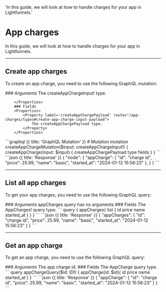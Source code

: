   'In this guide, we will look at how to handle charges for your app in Lightfunnels.'

# App charges

In this guide, we will look at how to handle charges for your app in Lightfunnels.

---

## Create app charges

To create an app charge, you need to use the following GraphQL mutation:

<Row>
  <Col>
		### Arguments 
		<Properties> 
			<Property label="createAppChargeInput!" route="/app-charges/types#create-app-charge-input">
				The createAppChargeInput! type.
			</Property>
			
		</Properties>
		### Fields 
		<Properties>	
			<Property label='createAppChargePayload' route="/app-charges/types#create-app-charge-input-payload">
				The createAppChargePayload type.
			</Property>
		</Properties>	

  </Col>
  <Col sticky>
    <CodeGroup title="Request" tag="POST" label="https://services.lightfunnels.com/api/v2">
			```graphql {{ title: 'GraphQL Mutation' }}
			# Mutation
			mutation createAppChargeMutation($input: createAppChargeInput!) {
				createAppCharge(input: $input) {
					createAppChargePayload type fields
				}
			}
			```
    </CodeGroup>
    ```json {{ title: 'Response' }}
    {
			"node": {
				"appCharge": {
					"id": "charge id",
					"price": 25.99,
					"name": "basic",
					"started_at": "2024-01-12 15:56:23"
				},
			}
		}
    ```
  </Col>
</Row>

---

## List all app charges	

To get your app charges, you need to use the following GraphQL query:

<Row>
  <Col>
		### Arguments 
		<Properties> 
			appCharges query has no arguments
		</Properties>	
		### Fields 
		<Properties>	
			<Property label="AppCharges!" route="/app-charges/types#app-charges">
				The AppCharges! query type.
			</Property>
		</Properties>	

  </Col>
  <Col sticky>
    <CodeGroup title="Request" tag="POST" label="https://services.lightfunnels.com/api/v2">
			```
			query {
				appCharges{
					list {
						id
						price
						name
						started_at
					}
				}
			}
    	```
    </CodeGroup>
    ```json {{ title: 'Response' }}
		{
			"appCharges": {
				"id": "charge id",
				"price": 25.99,
				"name": "basic",
				"started_at": "2024-01-12 15:56:23"
			}
		}		
    ```
  </Col>
</Row>

---

## Get an app charge	

To get an app charge, you need to use the following GraphQL query:

<Row>
  <Col>
		### Arguments 
		<Properties> 
			<Property name="id" type="ID!">
				The app charge id.
			</Property>
		</Properties>	
		### Fields 
		<Properties>	
			<Property label="AppCharge" route="/app-charges/types#app-charge">
				The AppCharge query type.
			</Property>
		</Properties>	

  </Col>
  <Col sticky>
    <CodeGroup title="Request" tag="POST" label="https://services.lightfunnels.com/api/v2">
			```
			query appChargeQuery($id: ID!) {
				appCharge(id: $id){
					id
					price
					name
					started_at
				}
			}
    	```
    </CodeGroup>
    ```json {{ title: 'Response' }}
		{
			"appCharge": {
				"id": "charge id",
				"price": 25.99,
				"name": "basic",
				"started_at": "2024-01-12 15:56:23"
			}
		}		
    ```
  </Col>
</Row>